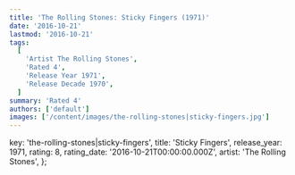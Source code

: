 ```yaml
---
title: 'The Rolling Stones: Sticky Fingers (1971)'
date: '2016-10-21'
lastmod: '2016-10-21'
tags:
  [
    'Artist The Rolling Stones',
    'Rated 4',
    'Release Year 1971',
    'Release Decade 1970',
  ]
summary: 'Rated 4'
authors: ['default']
images: ['/content/images/the-rolling-stones|sticky-fingers.jpg']
---
```


  key: 'the-rolling-stones|sticky-fingers',
  title: 'Sticky Fingers',
  release_year: 1971,
  rating: 8,
  rating_date: '2016-10-21T00:00:00.000Z',
  artist: 'The Rolling Stones',
};

<MusicRating data={data} />
